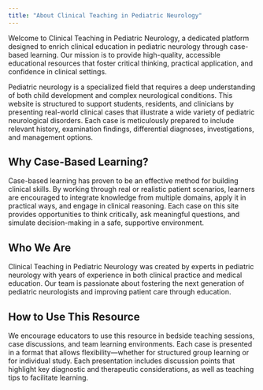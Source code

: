 ```yaml
---
title: "About Clinical Teaching in Pediatric Neurology"
---
```


Welcome to Clinical Teaching in Pediatric Neurology, a dedicated platform designed to enrich clinical education in pediatric neurology through case-based learning. Our mission is to provide high-quality, accessible educational resources that foster critical thinking, practical application, and confidence in clinical settings.

Pediatric neurology is a specialized field that requires a deep understanding of both child development and complex neurological conditions. This website is structured to support students, residents, and clinicians by presenting real-world clinical cases that illustrate a wide variety of pediatric neurological disorders. Each case is meticulously prepared to include relevant history, examination findings, differential diagnoses, investigations, and management options.

## Why Case-Based Learning?

Case-based learning has proven to be an effective method for building clinical skills. By working through real or realistic patient scenarios, learners are encouraged to integrate knowledge from multiple domains, apply it in practical ways, and engage in clinical reasoning. Each case on this site provides opportunities to think critically, ask meaningful questions, and simulate decision-making in a safe, supportive environment.

## Who We Are

Clinical Teaching in Pediatric Neurology was created by experts in pediatric neurology with years of experience in both clinical practice and medical education. Our team is passionate about fostering the next generation of pediatric neurologists and improving patient care through education.

## How to Use This Resource

We encourage educators to use this resource in bedside teaching sessions, case discussions, and team learning environments. Each case is presented in a format that allows flexibility—whether for structured group learning or for individual study. Each presentation includes discussion points that highlight key diagnostic and therapeutic considerations, as well as teaching tips to facilitate learning.